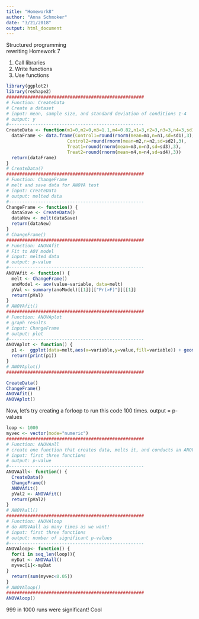 ```yaml
---
title: "Homework8"
author: "Anna Schmoker"
date: "3/21/2018"
output: html_document
---
```

Structured programming   
  rewriting Homework 7  

1. Call libraries
2. Write functions
3. Use functions


```r
library(ggplot2)
library(reshape2)
####################################################
# Function: CreateData
# Create a dataset
# input: mean, sample size, and standard deviation of conditions 1-4
# output: y
#---------------------------------------------------
CreateData <- function(m1=0,m2=0,m3=1.1,m4=0.82,n1=3,n2=3,n3=3,n4=3,sd1=0.05,sd2=0.05,sd3=0.30,sd4=0.30) {
  dataFrame <- data.frame(Control1=round(rnorm(mean=m1,n=n1,sd=sd1),3),
                       Control2=round(rnorm(mean=m2,n=n2,sd=sd2),3),
                       Treat1=round(rnorm(mean=m3,n=n3,sd=sd3),3),
                       Treat2=round(rnorm(mean=m4,n=n4,sd=sd4),3))
  return(dataFrame)
}
# CreateData()
####################################################
# Function: ChangeFrame
# melt and save data for ANOVA test
# input: CreateData
# output: melted data
#---------------------------------------------------
ChangeFrame <- function() {
  dataSave <- CreateData()
  dataNew <- melt(dataSave)
  return(dataNew)
}
# ChangeFrame()
####################################################
# Function: ANOVAfit
# Fit to AOV model
# input: melted data
# output: p-value
#---------------------------------------------------
ANOVAfit <- function() {
  melt <- ChangeFrame()
  anoModel <- aov(value~variable, data=melt)
  pVal <- summary(anoModel)[[1]][["Pr(>F)"]][[1]]
  return(pVal)
}
# ANOVAfit()
####################################################
# Function: ANOVAplot
# graph results
# input: ChangeFrame
# output: plot
#---------------------------------------------------
ANOVAplot <- function() {
  p1 <-  ggplot(data=melt,aes(x=variable,y=value,fill=variable)) + geom_boxplot()
  return(print(p1))
}
# ANOVAplot()
####################################################

CreateData()
ChangeFrame()
ANOVAfit()
ANOVAplot()
```

Now, let's try creating a forloop to run this code 100 times. output = p-values

```r
loop <- 1000
myvec <- vector(mode="numeric")
####################################################
# Function: ANOVAall
# create one function that creates data, melts it, and conducts an ANOVA
# input: first three functions
# output: p-value
#---------------------------------------------------
ANOVAall<- function() {
  CreateData()
  ChangeFrame()
  ANOVAfit()
  pVal2 <- ANOVAfit()
  return(pVal2)
}
# ANOVAall()
####################################################
# Function: ANOVAloop
# do ANOVAall as many times as we want!
# input: first three functions
# output: number of significant p-values
#---------------------------------------------------
ANOVAloop<- function() {
  for(i in seq_len(loop)){
  myDat <- ANOVAall()
  myvec[i]<-myDat
}
  return(sum(myvec<0.05))
}
# ANOVAloop()
####################################################
ANOVAloop()
```

999 in 1000 runs were significant! Cool